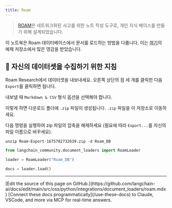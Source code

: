 ```yaml
---
title: Roam
---
```


>[ROAM](https://roamresearch.com/)은 네트워크화된 사고를 위한 노트 작성 도구로, 개인 지식 베이스를 만들기 위해 설계되었습니다.

이 노트북은 Roam 데이터베이스에서 문서를 로드하는 방법을 다룹니다. 이는 [여기](https://github.com/JimmyLv/roam-qa)의 예제 저장소에서 많은 영감을 받았습니다.

## 🧑 자신의 데이터셋을 수집하기 위한 지침

Roam Research에서 데이터셋을 내보내세요. 오른쪽 상단의 점 세 개를 클릭한 다음 `Export`를 클릭하면 됩니다.

내보낼 때 `Markdown & CSV` 형식 옵션을 선택해야 합니다.

이렇게 하면 다운로드 폴더에 `.zip` 파일이 생성됩니다. `.zip` 파일을 이 저장소로 이동하세요.

다음 명령을 실행하여 zip 파일의 압축을 해제하세요 (필요에 따라 `Export...`를 자신의 파일 이름으로 바꾸세요).

```shell
unzip Roam-Export-1675782732639.zip -d Roam_DB
```

```python
from langchain_community.document_loaders import RoamLoader
```

```python
loader = RoamLoader("Roam_DB")
```

```python
docs = loader.load()
```

---

<Callout icon="pen-to-square" iconType="regular">
    [Edit the source of this page on GitHub.](https://github.com/langchain-ai/docs/edit/main/src/oss/python/integrations/document_loaders/roam.mdx)
</Callout>
<Tip icon="terminal" iconType="regular">
    [Connect these docs programmatically](/use-these-docs) to Claude, VSCode, and more via MCP for    real-time answers.
</Tip>
